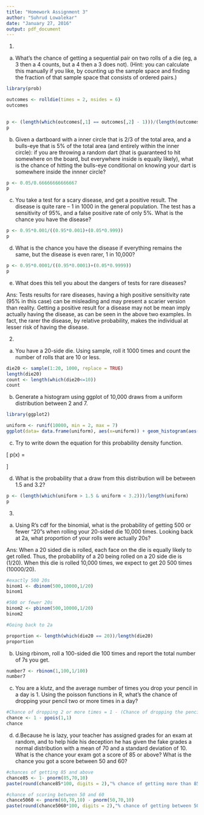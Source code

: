 ```yaml
---
title: "Homework Assignment 3"
author: "Suhrud Lowalekar"
date: "January 27, 2016"
output: pdf_document
---
```


1. 
a) What’s the chance of getting a sequential pair on two rolls of a die (eg, a 3 then a 4 counts, but a 4 then a 3 does not). (Hint: you can calculate this manually if you like, by counting up the sample space and finding the fraction of that sample space that consists of ordered pairs.)


```r
library(prob)
```

```r
outcomes <- rolldie(times = 2, nsides = 6)
outcomes

  
p <- (length(which(outcomes[,1] == outcomes[,2] - 1)))/(length(outcomes$X1))
p
```


b) Given a dartboard with a inner circle that is 2/3 of the total area, and a bulls-eye that is 5% of the total area (and entirely within the inner circle): if you are throwing a random dart (that is guaranteed to hit somewhere on the board, but everywhere inside is equally likely), what is the chance of hitting the bulls-eye conditional on knowing your dart is somewhere inside the innner circle?

\begin{equation}
\label{eq:conditional}
P(Bulls|Inner) = \frac{P(Bulls \cap Inner)}{P(Inner)} 
\end{equation}
```r

p <- 0.05/0.66666666666667
p

```

c) You take a test for a scary disease, and get a positive result. The disease is quite rare – 1 in 1000 in the general population. The test has a sensitivity of 95%, and a false positive rate of only 5%. What is the chance you have the disease?


\begin{equation}
\label{eq:bayes}
P(Disease|Positive) = P(Disease ) \frac{P(Positive|Disease)}{P(Positive)} 
\end{equation}

```r

p <- 0.95*0.001/((0.95*0.001)+(0.05*0.999))
p

```

d) What is the chance you have the disease if everything remains the same, but the disease is even rarer, 1 in 10,000?

```r

p <- 0.95*0.0001/((0.95*0.0001)+(0.05*0.9999))
p

```

e) What does this tell you about the dangers of tests for rare diseases?

Ans: Tests results for rare diseases, having a high positive sensitivity rate (95% in this case) can be misleading and may present a scarier version than reality. Getting a positive result for a disease may not be mean imply actually having the disease, as can be seen in the above two examples. In fact, the rarer the disease, by relative probability, makes the individual at lesser risk of having the disease. 

2. 
a) You have a 20-side die. Using sample, roll it 1000 times and count the number of rolls that are 10 or less.

```r

die20 <- sample(1:20, 1000, replace = TRUE)
length(die20)
count <- length(which(die20<=10))
count

```

b) Generate a histogram using ggplot of 10,000 draws from a uniform distribution between 2 and 7.
```r
library(ggplot2)
```

```r

uniform <- runif(10000, min = 2, max = 7)
ggplot(data= data.frame(uniform), aes(x=uniform)) + geom_histogram(aes(y =..density..), bins = 10)

```

c) Try to write down the equation for this probability density function.

\[ 
p(x) =
  \begin{cases} 
      0 & x < 2 \\
      \frac{1}{7-2} & 2\leq x\leq 7 \\
      0 & 7 > x 
  \end{cases}
\]

d) What is the probability that a draw from this distribution will be between 1.5 and 3.2?

```r

p <- (length(which(uniform > 1.5 & uniform < 3.2)))/length(uniform)
p

```

3.
a) Using R’s cdf for the binomial, what is the probability of getting 500 or fewer “20”s when rolling your 20-sided die 10,000 times. Looking back at 2a, what proportion of your rolls were actually 20s?

Ans: When a 20 sided die is rolled, each face on the die is equally likely to get rolled. Thus, the probability of a 20 being rolled on a 20 side die is (1/20). When this die is rolled 10,000 times, we expect to get 20 500 times (10000/20). 
```r
#exactly 500 20s
binom1 <- dbinom(500,10000,1/20)
binom1

#500 or fewer 20s
binom2 <- pbinom(500,10000,1/20)
binom2

#Going back to 2a

proportion <- length(which(die20 == 20))/length(die20)
proportion
```

b) Using rbinom, roll a 100-sided die 100 times and report the total number of 7s you get.

```r

number7 <- rbinom(1,100,1/100)
number7

```

c) You are a klutz, and the average number of times you drop your pencil in a day is 1. Using the poisson functions in R, what’s the chance of dropping your pencil two or more times in a day? 

```r
#Chance of dropping 2 or more times = 1 - (Chance of dropping the pencil 0 times or 1 time)
chance <- 1 - ppois(1,1)
chance
```

d) d.Because he is lazy, your teacher has assigned grades for an exam at random, and to help hide his deception he has given the fake grades a normal distribution with a mean of 70 and a standard deviation of 10. What is the chance your exam got a score of 85 or above? What is the chance you got a score between 50 and 60?

```r

#chances of getting 85 and above
chance85 <- 1- pnorm(85,70,10)
paste(round(chance85*100, digits = 2),"% chance of getting more than 85 marks", sep = '')

#chance of scoring between 50 and 60
chance5060 <- pnorm(60,70,10) - pnorm(50,70,10)
paste(round(chance5060*100, digits = 2),"% chance of getting between 50 to 60 marks", sep = '')
```
